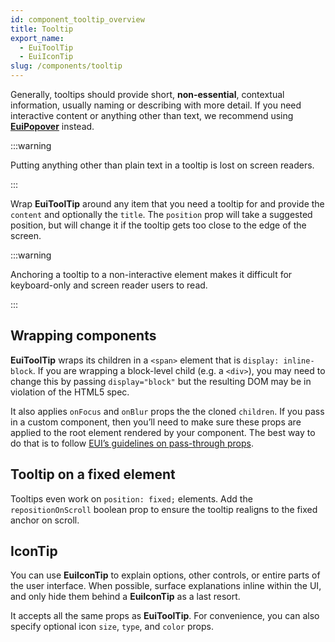 ```yaml
---
id: component_tooltip_overview
title: Tooltip
export_name:
  - EuiToolTip
  - EuiIconTip
slug: /components/tooltip
---
```


Generally, tooltips should provide short, **non-essential**, contextual information, usually naming or describing
with more detail. If you need interactive content or anything other than text,
we recommend using [**EuiPopover**](#/layout/popover) instead.

:::warning

Putting anything other than plain text in a tooltip is lost on screen readers.

:::

Wrap **EuiToolTip** around any item that you need a tooltip for and provide the `content` and optionally
the `title`. The `position` prop will take a suggested position, but will change it if the tooltip gets
too close to the edge of the screen.

:::warning

Anchoring a tooltip to a non-interactive element makes it difficult for keyboard-only and screen reader users to read.

:::

<!-- TODO: Add basic example -->

## Wrapping components

**EuiToolTip** wraps its children in a `<span>` element that is `display: inline-block`.
If you are wrapping a block-level child (e.g. a `<div>`), you may need to change this by passing
`display="block"` but the resulting DOM may be in violation of the HTML5 spec.

It also applies `onFocus` and `onBlur` props the the cloned `children`. If you pass in a custom component,
then you’ll need to make sure these props are applied to the root element rendered by your component.
The best way to do that is to follow
[EUI’s guidelines on pass-through props](https://github.com/elastic/eui/blob/main/wiki/contributing-to-eui/developing/props.md#pass-through-props).

<!-- TODO: Add wrapping components example -->

## Tooltip on a fixed element

Tooltips even work on `position: fixed;` elements. Add the `repositionOnScroll` boolean prop to ensure the tooltip
realigns to the fixed anchor on scroll.

<!-- TODO: Add fixed element example -->

## IconTip

You can use **EuiIconTip** to explain options, other controls, or entire parts of the user interface.
When possible, surface explanations inline within the UI, and only hide them behind a **EuiIconTip** as a last resort.

It accepts all the same props as **EuiToolTip**. For convenience, you can also specify optional
icon `size`, `type`, and `color` props.

<!-- TODO: Add icon tip example -->
